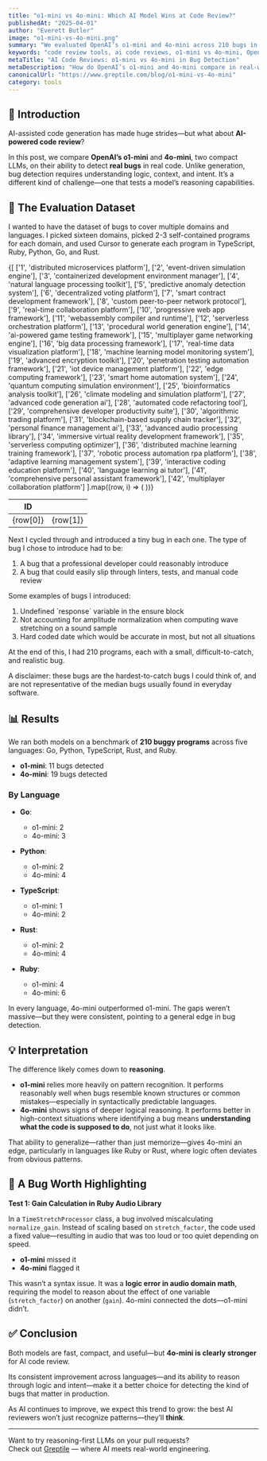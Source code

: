 ```yaml
---
title: "o1-mini vs 4o-mini: Which AI Model Wins at Code Review?"
publishedAt: "2025-04-01"
author: "Everett Butler"
image: "o1-mini-vs-4o-mini.png"
summary: "We evaluated OpenAI’s o1-mini and 4o-mini across 210 bugs in five languages to see which delivers better AI code reviews. The results show how reasoning improves bug detection."
keywords: "code review tools, ai code reviews, o1-mini vs 4o-mini, OpenAI LLMs, automated bug detection"
metaTitle: "AI Code Reviews: o1-mini vs 4o-mini in Bug Detection"
metaDescription: "How do OpenAI’s o1-mini and 4o-mini compare in real-world bug detection? We tested both across 210 issues to assess which AI model makes a better code review tool."
canonicalUrl: "https://www.greptile.com/blog/o1-mini-vs-4o-mini"
category: tools
---
```


## 🧠 Introduction

AI-assisted code generation has made huge strides—but what about **AI-powered code review**?

In this post, we compare **OpenAI’s o1-mini** and **4o-mini**, two compact LLMs, on their ability to detect **real bugs** in real code. Unlike generation, bug detection requires understanding logic, context, and intent. It’s a different kind of challenge—one that tests a model’s reasoning capabilities.


## 🧪 The Evaluation Dataset

I wanted to have the dataset of bugs to cover multiple domains and languages. I picked sixteen domains, picked 2-3 self-contained programs for each domain, and used Cursor to generate each program in TypeScript, Ruby, Python, Go, and Rust.

<table
	style={{
		borderCollapse: 'collapse',
		width: '100%',
		margin: '2rem 0',
		borderRadius: '8px',
		overflow: 'hidden',
		fontSize: '0.95rem',
		lineHeight: '1.5'
	}}>
	<thead>
		<tr>
			<th
				style={{
					backgroundColor: '#f8fafc',
					padding: '1rem',
					textAlign: 'left',
					borderBottom: '1px solid #e2e8f0',
					fontWeight: '600',
					color: '#1a202c'
				}}>
				ID
			</th>
			<th
				style={{
					backgroundColor: '#f8fafc',
					padding: '1rem',
					textAlign: 'left',
					borderBottom: '1px solid #e2e8f0',
					fontWeight: '600',
					color: '#1a202c'
				}}></th>
		</tr>
	</thead>
	<tbody>
		{[
			['1', 'distributed microservices platform'],
			['2', 'event-driven simulation engine'],
			['3', 'containerized development environment manager'],
			['4', 'natural language processing toolkit'],
			['5', 'predictive anomaly detection system'],
			['6', 'decentralized voting platform'],
			['7', 'smart contract development framework'],
			['8', 'custom peer-to-peer network protocol'],
			['9', 'real-time collaboration platform'],
			['10', 'progressive web app framework'],
			['11', 'webassembly compiler and runtime'],
			['12', 'serverless orchestration platform'],
			['13', 'procedural world generation engine'],
			['14', 'ai-powered game testing framework'],
			['15', 'multiplayer game networking engine'],
			['16', 'big data processing framework'],
			['17', 'real-time data visualization platform'],
			['18', 'machine learning model monitoring system'],
			['19', 'advanced encryption toolkit'],
			['20', 'penetration testing automation framework'],
			['21', 'iot device management platform'],
			['22', 'edge computing framework'],
			['23', 'smart home automation system'],
			['24', 'quantum computing simulation environment'],
			['25', 'bioinformatics analysis toolkit'],
			['26', 'climate modeling and simulation platform'],
			['27', 'advanced code generation ai'],
			['28', 'automated code refactoring tool'],
			['29', 'comprehensive developer productivity suite'],
			['30', 'algorithmic trading platform'],
			['31', 'blockchain-based supply chain tracker'],
			['32', 'personal finance management ai'],
			['33', 'advanced audio processing library'],
			['34', 'immersive virtual reality development framework'],
			['35', 'serverless computing optimizer'],
			['36', 'distributed machine learning training framework'],
			['37', 'robotic process automation rpa platform'],
			['38', 'adaptive learning management system'],
			['39', 'interactive coding education platform'],
			['40', 'language learning ai tutor'],
			['41', 'comprehensive personal assistant framework'],
			['42', 'multiplayer collaboration platform']
		].map((row, i) => (
			<tr
				key={i}
				style={{
					backgroundColor: 'var(--tw-prose-bg, white)',
					transition: 'background-color 0.2s'
				}}>
				<td
					style={{
						padding: '1rem',
						borderBottom: '1px solid var(--tw-prose-border, #e2e8f0)',
						color: 'var(--tw-prose-body, #1a202c)'
					}}>
					{row[0]}
				</td>
				<td
					style={{
						padding: '1rem',
						borderBottom: '1px solid var(--tw-prose-border, #e2e8f0)',
						color: 'var(--tw-prose-body, #1a202c)'
					}}>
					{row[1]}
				</td>
			</tr>
		))}
	</tbody>
</table>

Next I cycled through and introduced a tiny bug in each one. The type of bug I chose to introduce had to be:

1. A bug that a professional developer could reasonably introduce
2. A bug that could easily slip through linters, tests, and manual code review

Some examples of bugs I introduced:

1. Undefined \`response\` variable in the ensure block
2. Not accounting for amplitude normalization when computing wave stretching on a sound sample
3. Hard coded date which would be accurate in most, but not all situations

At the end of this, I had 210 programs, each with a small, difficult-to-catch, and realistic bug.

A disclaimer: these bugs are the hardest-to-catch bugs I could think of, and are not representative of the median bugs usually found in everyday software.

## 📊 Results

We ran both models on a benchmark of **210 buggy programs** across five languages: Go, Python, TypeScript, Rust, and Ruby.

- **o1-mini**: 11 bugs detected  
- **4o-mini**: 19 bugs detected

### By Language

- **Go**:  
  - o1-mini: 2  
  - 4o-mini: 3

- **Python**:  
  - o1-mini: 2  
  - 4o-mini: 4

- **TypeScript**:  
  - o1-mini: 1  
  - 4o-mini: 2

- **Rust**:  
  - o1-mini: 2  
  - 4o-mini: 4

- **Ruby**:  
  - o1-mini: 4  
  - 4o-mini: 6

In every language, 4o-mini outperformed o1-mini. The gaps weren’t massive—but they were consistent, pointing to a general edge in bug detection.

## 💡 Interpretation

The difference likely comes down to **reasoning**.

- **o1-mini** relies more heavily on pattern recognition. It performs reasonably well when bugs resemble known structures or common mistakes—especially in syntactically predictable languages.
- **4o-mini** shows signs of deeper logical reasoning. It performs better in high-context situations where identifying a bug means **understanding what the code is supposed to do**, not just what it looks like.

That ability to generalize—rather than just memorize—gives 4o-mini an edge, particularly in languages like Ruby or Rust, where logic often deviates from obvious patterns.

## 🐞 A Bug Worth Highlighting

**Test 1: Gain Calculation in Ruby Audio Library**

In a `TimeStretchProcessor` class, a bug involved miscalculating `normalize_gain`. Instead of scaling based on `stretch_factor`, the code used a fixed value—resulting in audio that was too loud or too quiet depending on speed.

- **o1-mini** missed it  
- **4o-mini** flagged it

This wasn’t a syntax issue. It was a **logic error in audio domain math**, requiring the model to reason about the effect of one variable (`stretch_factor`) on another (`gain`). 4o-mini connected the dots—o1-mini didn’t.

## ✅ Conclusion

Both models are fast, compact, and useful—but **4o-mini is clearly stronger** for AI code review.

Its consistent improvement across languages—and its ability to reason through logic and intent—make it a better choice for detecting the kind of bugs that matter in production.

As AI continues to improve, we expect this trend to grow: the best AI reviewers won’t just recognize patterns—they’ll **think**.

---
Want to try reasoning-first LLMs on your pull requests?  
Check out [Greptile](https://www.greptile.com) — where AI meets real-world engineering.
